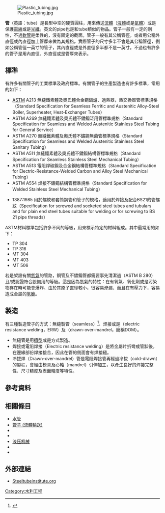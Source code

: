 {{refimprove|time=2017-03-17T14:22:52+00:00}}
[[Image:Plastic_tubing.jpg|thumb]]

'''管'''（英語：tube）是長型中空的硬質圓柱，用來傳送[[流體|流體]]（[[液體|液體]]或是[[氣體|氣體]]）或是保護[[電線|電線]]或是[[光纖|光纖]]。英文的pipe也是和tube類似的物品。管子一般有一定的剛性，不過[[軟管|軟管]]是柔性的，沒有固定的截面。管子一般有其公稱管徑，或者用公稱外直徑或內直徑加上管厚來做為其規格。實際管子的尺寸多半不會是其公稱管徑，例如公稱管徑一英寸的管子，其內直徑或是外直徑多半都不是一英寸。不過也有許多的管子是用內直徑、外直徑或是管厚來表示。

== 標準 ==
有許多有關管子的工業標準及政府標準。有關管子的生產製造也有許多標準，常用的如下：

*[[ASTM|ASTM]] A213 無縫鐵素體及奧氏體合金鋼鍋爐、過熱器，熱交換器管標準規格（Standard Specification for Seamless Ferritic and Austenitic Alloy-Steel Boiler, Superheater, Heat-Exchanger Tubes）
*ASTM A269 無縫鐵素體及奧氏體不鏽鋼泛用管標準規格（Standard Specification for Seamless and Welded Austenitic Stainless Steel Tubing for General Service）
*ASTM A270 無縫鐵素體及奧氏體不鏽鋼無菌管標準規格（Standard Specification for Seamless and Welded Austenitic Stainless Steel Sanitary Tubing）
*ASTM A511 無縫鐵素體及奧氏體不鏽鋼結構管標準規格（Standard Specification for Seamless Stainless Steel Mechanical Tubing）
*ASTM A513 電阻焊碳鋼及合金鋼結構管標準規格（Standard Specification for Electric-Resistance-Welded Carbon and Alloy Steel Mechanical Tubing）
*ASTM A554 焊接不鏽鋼結構管標準規格（Standard Specification for Welded Stainless Steel Mechanical Tubing）
*{{le|英國標準|British Standard|British Standard}} 1387:1985 用於螺紋和套筒鋼管和管子的規格，適用於焊接及配合BS21的管螺紋（Specification for screwed and socketed steel tubes and tubulars and for plain end steel tubes suitable for welding or for screwing to BS 21 pipe threads）

ASTM材料標準包括許多不同的等級，用來標示特定的材料組成。其中最常用的如下：
*TP 304
*TP 316
*MT 304
*MT 403　
*MT 506

若是架設有關[[氫氣|氫氣]]的管路，銅管及不鏽鋼管都需要事先清潔過（ASTM B 280）且/或認證符合設備用的等級。這是因為氫氣的特性：在有氧氣、氧化劑或是污染物存在時可能會爆炸、由於其原子直徑較小，很容易滲漏、而且在有壓力下，容易造成金屬的[[氢脆|氢脆]]。

== 製造 ==
有三種製造管子的方式：無縫製管（seamless）<ref>{{cite web|title=API 5L Grade B seamless tube PSL1 & PSL2|url=http://www.hysteelpipe.com/api-5l-line-pipe/api-5l-gr-b-seamless-steel-pipe/|website=HYSP Steel Pipe}}</ref>、焊接或是{{le|電阻焊接|Electric resistance welding}}（electric resistance welding，ERW）及{{le|冷拔焊|drawn-over-mandrel}}（drawn-over-mandrel，簡稱DOM）。
* 無縫管是用[[擠型|擠型]]或是{{le|辊式穿孔|rotary piercing}}方式製造。
* 焊接或電阻焊接（Electric resistance welding）是將金屬片折彎成管狀後，在邊緣部份焊接接合，因此在管的側面會有焊接縫。
* 冷拔焊（Drawn-over-mandrel）管是電阻焊接管再經過冷拔（cold-drawn）的製程，會經由模具及心軸（mandrel）引伸加工，以產生良好的焊接完整性、尺寸精度及表面精度等特性。

==參考資料==
{{reflist}}

==相關條目==
*[[水管|水管]]
*[[管子_(流體輸送)|管子 (流體輸送)]]
*{{le|銅質水管|Copper tubing}}
*{{le|氫氣管道運輸|Hydrogen pipeline transport}}
*[[液压机械|液压机械]]
*{{le|管路|Piping}}
*{{le|彎管|Tube bending}}

==外部連結==
*[https://web.archive.org/web/20100323055338/http://www.steeltubeinstitute.org/mechanical_process.htm Steeltubeinstitute.org]

[[Category:水利工程|Category:水利工程]]